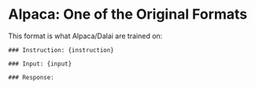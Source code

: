 # Alpaca: One of the Original Formats

This format is what Alpaca/Dalai are trained on:

    ### Instruction: {instruction}

    ### Input: {input}

    ### Response:
